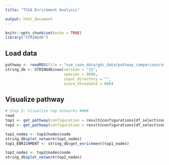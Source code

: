 ```yaml
---
title: "TCGA Enrichment Analysis"

output: html_document
---
```


```r
knitr::opts_chunk$set(echo = TRUE)
library("STRINGdb")
```



## Load data
```r
pathway <- readRDS(file = "use_case_data/gdc_data/pathway_comparison/selected_pathway_z2.rds")
string_db <- STRINGdb$new(version = "11",
                          species = 9606, 
                          input_directory = "",
                          score_threshold = 800)
```







## Visualize pathway
```r
# Step 3: Visualize top networks ####
read
top1 <- get_pathway(configuration = result@configurations[df_select$config[1]]$`K-4-L1-250`, union = TRUE)
top2 <- get_pathway(configuration = result@configurations[df_select$config[2]]$`K-6-L1-250`, union = TRUE)

top1_nodes <- top1@nodes$node
string_db$plot_network(top1_nodes)
top1_ENRICHMENT <- string_db$get_enrichment(top1_nodes)

top2_nodes <- top2@nodes$node
string_db$plot_network(top2_nodes)
```

